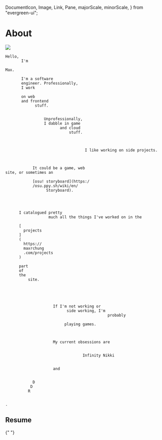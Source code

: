   DocumentIcon,
  Image,
  Link,
  Pane,
  majorScale,
  minorScale,
} from "evergreen-ui";

# About

<Timestamp time="2024/2/3" />

<Image src="/about-max.jpg" width={256} borderRadius="100%" />
<Caption value="Me" />

```
Hello,
       I'm

Max.

       I'm a software
       engineer. Professionally,
       I work

       on web
       and frontend
             stuff.


                 Unprofessionally,
                 I dabble in game
                        and cloud
                            stuff.



                                   I like working on side projects.



            It could be a game, web
site, or sometimes an

            [osu! storyboard](https:/
            /osu.ppy.sh/wiki/en/
                  Storyboard).




      I catalogued pretty
                   much all the things I've worked on in the

      [
        projects
      ]
      (
        https://
        maxrchung
        .com/projects
      )

      part
      of
      the
          site.





                     If I'm not working or
                           side working, I'm
                                             probably

                          playing games.



                     My current obsessions are


                                  Infinity Nikki


                     and


            D
           D
          R


.
```

## Resume

<Pane display="flex" gap={minorScale(1)} alignItems="center">
  <DocumentIcon />{" "}
  <Link
    href={s3("uploads/maxrchung-resume.pdf")}
    children="maxrchung-resume.pdf"
  />
</Pane>

<div className="is-hidden-mobile">
  <Pane display="flex" flexDirection="column" gap={majorScale(3)}>
    <Pdf file={s3("uploads/maxrchung-resume.pdf")} />
    <Caption value="Holy PDF viewer 🙄" />
  </Pane>
</div>
